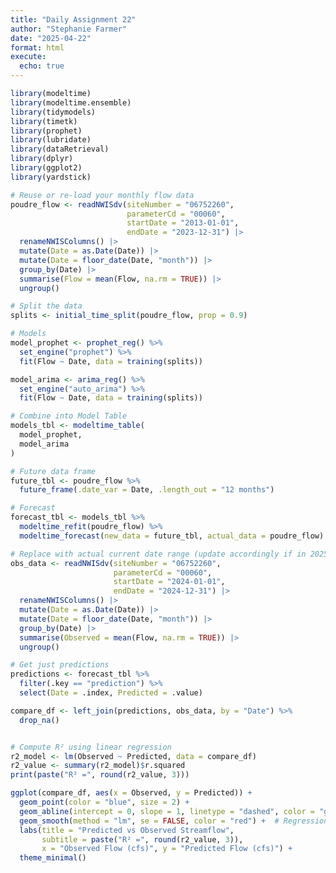 ```yaml
---
title: "Daily Assignment 22"
author: "Stephanie Farmer"
date: "2025-04-22"
format: html
execute: 
  echo: true
---
```


```r


library(modeltime)
library(modeltime.ensemble)
library(tidymodels)
library(timetk)
library(prophet)
library(lubridate)
library(dataRetrieval)
library(dplyr)
library(ggplot2)
library(yardstick)

```

```r
# Reuse or re-load your monthly flow data
poudre_flow <- readNWISdv(siteNumber = "06752260",
                          parameterCd = "00060",
                          startDate = "2013-01-01",
                          endDate = "2023-12-31") |>
  renameNWISColumns() |>
  mutate(Date = as.Date(Date)) |>
  mutate(Date = floor_date(Date, "month")) |>
  group_by(Date) |>
  summarise(Flow = mean(Flow, na.rm = TRUE)) |>
  ungroup()

```

```r
# Split the data
splits <- initial_time_split(poudre_flow, prop = 0.9)

# Models
model_prophet <- prophet_reg() %>%
  set_engine("prophet") %>%
  fit(Flow ~ Date, data = training(splits))

model_arima <- arima_reg() %>%
  set_engine("auto_arima") %>%
  fit(Flow ~ Date, data = training(splits))

# Combine into Model Table
models_tbl <- modeltime_table(
  model_prophet,
  model_arima
)

```

```r
# Future data frame
future_tbl <- poudre_flow %>%
  future_frame(.date_var = Date, .length_out = "12 months")

# Forecast
forecast_tbl <- models_tbl %>%
  modeltime_refit(poudre_flow) %>%
  modeltime_forecast(new_data = future_tbl, actual_data = poudre_flow)

```

```r
# Replace with actual current date range (update accordingly if in 2025)
obs_data <- readNWISdv(siteNumber = "06752260",
                       parameterCd = "00060",
                       startDate = "2024-01-01",
                       endDate = "2024-12-31") |>
  renameNWISColumns() |>
  mutate(Date = as.Date(Date)) |>
  mutate(Date = floor_date(Date, "month")) |>
  group_by(Date) |>
  summarise(Observed = mean(Flow, na.rm = TRUE)) |>
  ungroup()

```

```r
# Get just predictions
predictions <- forecast_tbl %>%
  filter(.key == "prediction") %>%
  select(Date = .index, Predicted = .value)

compare_df <- left_join(predictions, obs_data, by = "Date") %>%
  drop_na()


# Compute R² using linear regression
r2_model <- lm(Observed ~ Predicted, data = compare_df)
r2_value <- summary(r2_model)$r.squared
print(paste("R² =", round(r2_value, 3)))

```

```r
ggplot(compare_df, aes(x = Observed, y = Predicted)) +
  geom_point(color = "blue", size = 2) +
  geom_abline(intercept = 0, slope = 1, linetype = "dashed", color = "gray") +  # 1:1 line
  geom_smooth(method = "lm", se = FALSE, color = "red") +  # Regression line
  labs(title = "Predicted vs Observed Streamflow",
       subtitle = paste("R² =", round(r2_value, 3)),
       x = "Observed Flow (cfs)", y = "Predicted Flow (cfs)") +
  theme_minimal()

```

